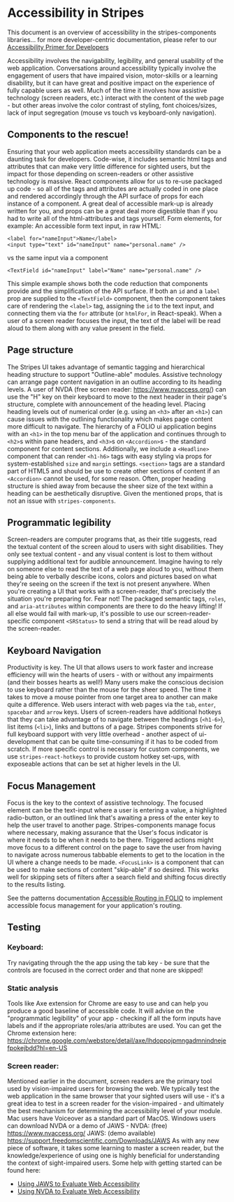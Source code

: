 
<Meta title="Accessibility" />

# Accessibility in Stripes
This document is an overview of accessibility in the stripes-components libraries... for more developer-centric documentation, please refer to our [Accessibility Primer for Developers](AccessibilityDevPrimer.stories.mdx)

Accessibility involves the navigability, legibility, and general usability of the web application. Conversations around accessibility typically involve the engagement of users that have impaired vision, motor-skills or a learning disability, but it can have great and positive impact on the experience of fully capable users as well. Much of the time it involves how assistive technology (screen readers, etc.) interact with the content of the web page - but other areas involve the color contrast of styling, font choices/sizes, lack of input segregation (mouse vs touch vs keyboard-only navigation).

## Components to the rescue!

Ensuring that your web application meets accessibility standards can be a daunting task for developers. Code-wise, it includes semantic html tags  and attributes that can make very little difference for sighted users, but the impact for those depending on screen-readers or other assistive technology is massive. React components allow for us to re-use packaged up code - so all of the tags and attributes are actually coded in one place and rendered accordingly through the API surface of props for each instance of a component. A great deal of accessible mark-up is already written for you, and props can be a great deal more digestible than if you had to write all of the html-attributes and tags yourself. Form elements, for example:
An accessible form text input, in raw HTML:
```
<label for="nameInput">Name</label>
<input type="text" id="nameInput" name="personal.name" />
```
vs the same input via a component
```
<TextField id="nameInput" label="Name" name="personal.name" />
```
This simple example shows both the code reduction that components provide and the simplification of the API surface. If both an `id` and a `label` prop are supplied to the `<TextField>` component, then the component takes care of rendering the `<label>` tag, assigning the `id` to the text input, and connecting them via the `for` attribute (or `htmlFor`, in React-speak). When a user of a screen reader focuses the input, the text of the label will be read aloud to them along with any value present in the field.

## Page structure

The Stripes UI takes advantage of semantic tagging and hierarchical heading structure to support "Outline-able" modules. Assistive technology can arrange page content navigation in an outline according to its heading levels. A user of NVDA (free screen reader: https://www.nvaccess.org/) can use the "H" key on their keyboard to move to the next header in their page's structure, complete with announcement of the heading level. Placing heading levels out of numerical order (e.g. using an `<h3>` after an `<h1>`) can cause issues with the outlining functionality which makes page content more difficult to navigate. The hierarchy of a FOLIO ui application begins with an `<h1>` in the top menu bar of the application and continues through to `<h2>`s within pane headers, and `<h3>`s on `<Accordion>`s - the standard component for content sections. Additionally, we include a `<Headline>` component that can render `<h1-h6>` tags with easy styling via props for system-established `size` and `margin` settings. `<section>` tags are a standard part of HTML5 and should be use to create other sections of content if an `<Accordion>` cannot be used, for some reason. Often, proper heading structure is shied away from because the sheer size of the text within a heading can be aesthetically disruptive. Given the mentioned props, that is not an issue with `stripes-components`.

## Programmatic legibility

Screen-readers are computer programs that, as their title suggests, read the textual content of the screen aloud to users with sight disabilities. They only see textual content - and any visual content is lost to them without supplying additional text for audible announcement. Imagine having to rely on someone else to read the text of a web page aloud to you, without them being able to verbally describe icons, colors and pictures based on what they're seeing on the screen if the text is not present anywhere. When you're creating a UI that works with a screen-reader, that's precisely the situation you're preparing for. Fear not! The packaged semantic tags, `roles`, and `aria-attributes` within components are there to do the heavy lifting! If all else would fail with mark-up, it's possible to use our screen-reader-specific component `<SRStatus>` to send a string that will be read aloud by the screen-reader.

## Keyboard Navigation

Productivity is key. The UI that allows users to work faster and increase efficiency will win the hearts of users - with or without any impairments (and their bosses hearts as well!) Many users make the conscious decision to use keyboard rather than the mouse for the sheer speed. The time it takes to move a mouse pointer from one target area to another can make quite a difference. Web users interact with web pages via the `tab`, `enter`, `spacebar` and `arrow` keys. Users of screen-readers have additional hotkeys that they can take advantage of to navigate between the headings (`<h1-6>`), list items (`<li>`), links and buttons of a page. Stripes components strive for full keyboard support with very little overhead - another aspect of ui-development that can be quite time-consuming if it has to be coded from scratch. If more specific control is necessary for custom components, we use `stripes-react-hotkeys` to provide custom hotkey set-ups, with exposeable actions that can be set at higher levels in the UI.

## Focus Management

Focus is the key to the context of assistive technology. The focused element can be the text-input where a user is entering a value, a highlighted radio-button, or an outlined link that's awaiting a press of the enter key to help the user travel to another page. Stripes-components manage focus where necessary, making assurance that the User's focus indicator is where it needs to be when it needs to be there. Triggered actions might move focus to a different control on the page to save the user from having to navigate across numerous tabbable elements to get to the location in the UI where a change needs to be made. `<FocusLink>` is a component that can be used to make sections of content "skip-able" if so desired. This works well for skipping sets of filters after a search field and shifting focus directly to the results listing.

See the patterns documentation [Accessible Routing in FOLIO](patterns/AccessibleRouting.stories.mdx) to implement accessible focus management for your application's routing.

## Testing 
### Keyboard:
Try navigating through the the app using the tab key - be sure that the controls are focused in the correct order and that none are skipped!
### Static analysis
Tools like Axe extension for Chrome are easy to use and can help you produce a good baseline of accessible code. It will advise on the "programmatic legibility" of your app - checking if all the form inputs have labels and if the appropriate roles/aria attributes are used. You can get the Chrome extension here: https://chrome.google.com/webstore/detail/axe/lhdoppojpmngadmnindnejefpokejbdd?hl=en-US
### Screen reader:
Mentioned earlier in the document, screen readers are the primary tool used by vision-impaired users for browsing the web. We typically test the web application in the same browser that your sighted users will use - it's a great idea to test in a screen reader for the vision-impaired - and ultimately the best mechanism for determining the accessibility level of your module. Mac users have Voiceover as a standard part of MacOS. Windows users can download NVDA or a demo of JAWS - NVDA: (free) https://www.nvaccess.org/ JAWS: (demo available) https://support.freedomscientific.com/Downloads/JAWS
As with any new piece of software, it takes some learning to master a screen reader, but the knowledge/experience of using one is highly beneficial for understanding the context of sight-impaired users.
Some help with getting started can be found here:
- [Using JAWS to Evaluate Web Accessibility](https://webaim.org/articles/jaws/)
- [Using NVDA to Evaluate Web Accessibility](https://webaim.org/articles/nvda/)
